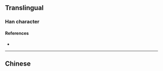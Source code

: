 {{also|啞}}
{{character info}}
==Translingual==
{{Han simplified forms|啞|唖|哑|ex=y}}

===Han character===
{{Han char|rn=30|rad=口|as=06|sn=9|four=|canj=RMTC|ids=⿰口亚}}

====References====
* {{Han ref|kx=0189.271|hdz=10613.010|uh=54D1|ud=21713}}

----

==Chinese==
{{zh-see|啞}}